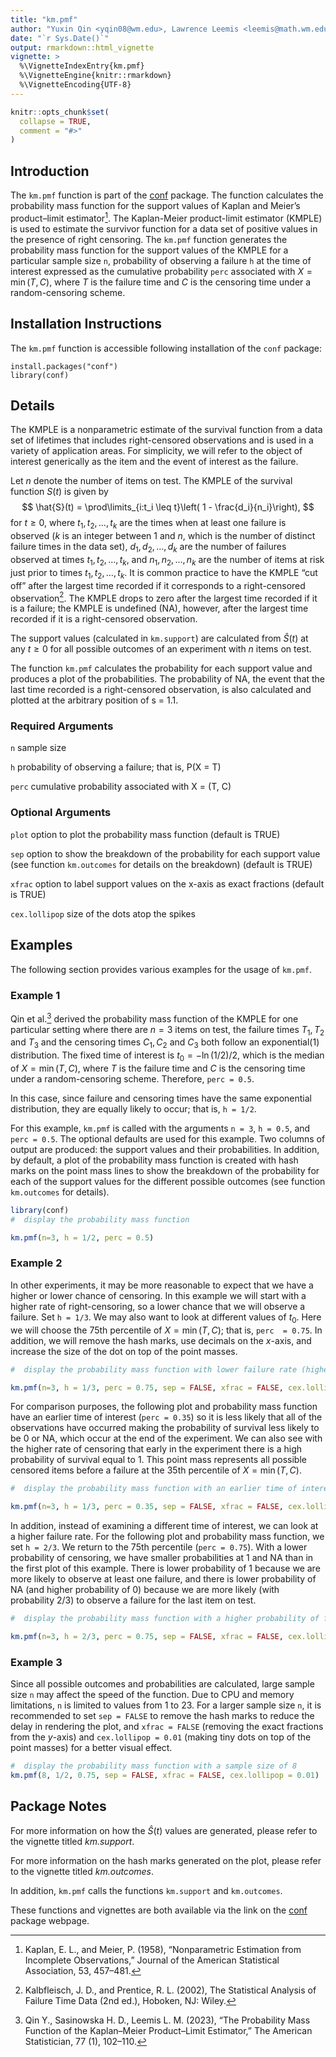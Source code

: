 ---
title: "km.pmf"
author: "Yuxin Qin <yqin08@wm.edu>, Lawrence Leemis <leemis@math.wm.edu>, Heather Sasinowska <hdsasinowska@wm.edu>"
date: "`r Sys.Date()`"
output: rmarkdown::html_vignette
vignette: >
  %\VignetteIndexEntry{km.pmf}
  %\VignetteEngine{knitr::rmarkdown}
  %\VignetteEncoding{UTF-8} 
---

```{r setup, include = FALSE}
knitr::opts_chunk$set(
  collapse = TRUE,
  comment = "#>"
)
```

## Introduction

The `km.pmf` function is part of the [conf](https://CRAN.R-project.org/package=conf) package. The function calculates the probability mass function for the support values of Kaplan and Meier's product–limit estimator[^1]. The Kaplan-Meier product-limit estimator (KMPLE) is used to estimate the survivor function for a data set of positive values in the presence of right censoring. The `km.pmf` function generates the probability mass function for the support values of the KMPLE for a particular sample size `n`, probability of observing a failure `h` at the time of interest expressed as the cumulative probability `perc` associated with $X = \min(T, C)$, where $T$ is the failure time and $C$ is the censoring time under a random-censoring scheme.



[^1]: Kaplan, E. L., and Meier, P. (1958), “Nonparametric Estimation from Incomplete Observations,” Journal of the American Statistical Association, 53, 457–481.


## Installation Instructions

The `km.pmf` function is accessible following installation of the `conf` package:

```         
install.packages("conf")
library(conf)
```
## Details
The KMPLE is a nonparametric estimate of the survival function
from a data set of lifetimes that includes right-censored
observations and is used in a variety of application areas.
For simplicity, we will refer to the object of interest
generically as the item and the event of interest
as the failure.

Let $n$ denote the number of items on test. The KMPLE of the survival function $S(t)$ is given by
$$
\hat{S}(t) =
\prod\limits_{i:t_i \leq t}\left( 1 - \frac{d_i}{n_i}\right),
$$
for $t \ge 0$,
where $t_1, \, t_2, \, \ldots, \, t_k$ are the times when 
at least one failure is observed ($k$ is an integer between
1 and $n$, which is the number of distinct failure times in
the data set),
$d_1, \, d_2, \, \ldots, \, d_k$ are the
number of failures observed at times
$t_1, \, t_2, \, \ldots, \, t_k$, 
and 
$n_1, \, n_2, \, \ldots, \, n_k$ are
the number of items at risk just prior to times 
$t_1, \, t_2, \, \ldots, \, t_k$.
It is common practice to have the KMPLE "cut off" after
the largest time recorded if it corresponds to a 
right-censored observation[^2].
The KMPLE drops to zero after the
largest time recorded if it is a failure;
the KMPLE is undefined (NA), however, after the
largest time recorded if it is a right-censored
observation.

The support values (calculated in `km.support`) are calculated from $\hat{S}(t)$ at any $t \ge 0$ 
for all possible outcomes of an experiment with $n$ items on test. 

The function `km.pmf` calculates the probability for each support value and produces a plot of the probabilities. The probability of NA, the event that the last time recorded is a right-censored observation, is also calculated and plotted at the arbitrary position of s = 1.1.

[^2]: Kalbfleisch, J. D., and Prentice, R. L. (2002),
The Statistical Analysis of Failure Time Data (2nd ed.),
Hoboken, NJ: Wiley. 

### Required Arguments

`n` sample size

`h`	probability of observing a failure; that is, P(X = T)

`perc` cumulative probability associated with X = \min(T, C)

### Optional Arguments
`plot`  option to plot the probability mass function (default is TRUE)

`sep`   option to show the breakdown of the probability for each support value (see function `km.outcomes` for details on the breakdown) (default is TRUE)

`xfrac`	  option to label support values on the x-axis as exact fractions (default is TRUE)

`cex.lollipop`  size of the dots atop the spikes

## Examples
The following section provides various examples for the usage of `km.pmf`.

### Example 1

Qin et al.[^3] derived the probability mass function of the
KMPLE for one particular setting where there are $n = 3$ items on test,
the failure times $T_1,T_2$ and $T_3$ and the censoring times $C_1,C_2$ and $C_3$ 
both follow an exponential(1) distribution. The fixed time of interest
is $t_0 = -\ln(1/2)/2$, which is the median of $X = \min(T, C)$, where $T$ is the failure time and $C$ is the censoring time under a random-censoring scheme. Therefore, `perc = 0.5`.

In this case, since failure and censoring times have the same exponential distribution, they are equally likely to occur; that is, `h = 1/2`.

For this example, `km.pmf` is called with the arguments `n = 3`, `h = 0.5`, and `perc = 0.5`. The optional defaults are used for this example. Two columns of output are produced: the support values and their probabilities. In addition, by default, a plot of the probability mass function is created with hash marks on the point mass lines to show the breakdown of the probability for each of the support values for the different possible outcomes (see function `km.outcomes` for details).

```{r, fig.width = 6, fig.height = 5, fig.show = 'hold'}
library(conf)
#  display the probability mass function

km.pmf(n=3, h = 1/2, perc = 0.5)

``` 

[^3]: Qin Y., Sasinowska H. D., Leemis L. M. (2023), “The Probability Mass Function of the Kaplan–Meier Product–Limit Estimator,” The American Statistician, 77 (1), 102–110.

### Example 2
In other experiments, it may be more reasonable to expect that we have a higher or lower chance of censoring. In this example we will start with a higher rate of right-censoring, so a lower chance that we will observe a failure. Set `h = 1/3`. We may also want to look at different values of $t_0$. Here we will choose the 75th percentile of $X = \min(T, C)$; that is, `perc  = 0.75`.  In addition, we will remove the hash marks, use decimals on the $x$-axis, and increase the size of the dot on top of the point masses.


```{r, fig.width = 6, fig.height = 5, fig.show = 'hold'}
#  display the probability mass function with lower failure rate (higher censoring rate)

km.pmf(n=3, h = 1/3, perc = 0.75, sep = FALSE, xfrac = FALSE, cex.lollipop = 2)

```

For comparison purposes, the following plot and probability mass function have an earlier time of interest (`perc = 0.35`) so it is less likely that all of the observations have occurred making the probability of survival less likely to be 0 or NA, which occur at the end of the experiment. We can also see with the higher rate of censoring that early in the experiment there is a high probability of survival equal to 1. This point mass represents all possible censored items before a failure at the 35th percentile of $X = \min(T, C)$.

```{r, fig.width = 6, fig.height = 5, fig.show = 'hold'}
#  display the probability mass function with an earlier time of interest

km.pmf(n=3, h = 1/3, perc = 0.35, sep = FALSE, xfrac = FALSE, cex.lollipop = 2)

```

In addition, instead of examining a different time of interest, we can look at a higher failure rate. For the following plot and probability mass function, we set `h = 2/3`. We return to the 75th percentile (`perc = 0.75`). With a lower probability of censoring, we have smaller probabilities at 1 and NA than in the first plot of this example. There is lower probability of 1 because we are more likely to observe at least one failure, and there is lower  probability of NA (and higher probability of 0) because we are more likely (with probability 2/3) to observe a failure for the last item on test.

```{r, fig.width = 6, fig.height = 5, fig.show = 'hold'}
#  display the probability mass function with a higher probability of failure (lower censoring rate)

km.pmf(n=3, h = 2/3, perc = 0.75, sep = FALSE, xfrac = FALSE, cex.lollipop = 2)

```

### Example 3

Since all possible outcomes and probabilities are calculated, large sample size `n` may affect the speed of the function. Due to CPU and memory limitations, `n` is limited to values from 1 to 23. For a larger sample size `n`, it is recommended to set `sep = FALSE` to remove the hash marks to reduce the delay in rendering the plot, and `xfrac = FALSE` (removing the exact fractions from the $y$-axis) and `cex.lollipop = 0.01` (making tiny dots on top of the point masses) for a better visual effect.

```{r, fig.width = 6, fig.height = 5, fig.show = 'hold'}
#  display the probability mass function with a sample size of 8
km.pmf(8, 1/2, 0.75, sep = FALSE, xfrac = FALSE, cex.lollipop = 0.01)
```


## Package Notes
For more information on how the $\hat{S}(t)$ values are generated, please refer to the vignette titled *km.support*.

For more information on the hash marks generated on the plot, please refer to the vignette titled *km.outcomes*.

In addition, `km.pmf` calls the functions `km.support` and `km.outcomes`. 

These functions and vignettes are both available via the link on the [conf](https://CRAN.R-project.org/package=conf) package webpage. 
